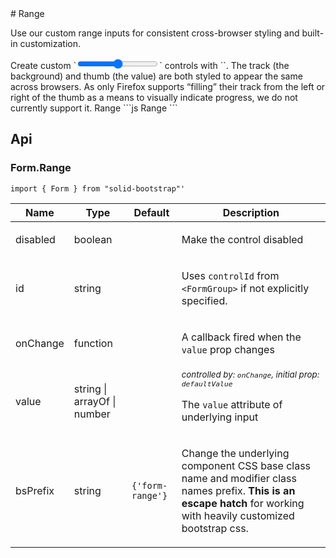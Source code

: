 
<GithubSource name="FormRangeDocs.mdx" />
# Range

<p className="lead">
  Use our custom range inputs for consistent cross-browser styling and built-in customization.
</p>

<div className="row gy-5 pt-3">

  <Example title="Example">
    <Example.Intro>
      Create custom `<input type="range">` controls with `<FormRange>`. The track
      (the background) and thumb (the value) are both styled to appear the same
      across browsers. As only Firefox supports “filling” their track from the left
      or right of the thumb as a means to visually indicate progress, we do not
      currently support it.
    </Example.Intro>
    <Example.Preview>
      <Form.Label>Range</Form.Label>
      <Form.Range />
    </Example.Preview>
    <Example.Code>
      ```js
      <Form.Label>Range</Form.Label>
      <Form.Range />
      ```
    </Example.Code>
  </Example>


</div>

## Api
### Form.Range
`import { Form } from "solid-bootstrap"'`

<table class="bg-white mb-0 table table-striped table-bordered">
  <thead>
    <tr><th>Name</th><th>Type</th><th>Default</th><th>Description</th></tr>
  </thead>
  <tbody>
    <tr><td>disabled </td><td><div>boolean</div></td><td></td><td><div><p>Make the control disabled</p></div></td></tr>
    <tr><td>id </td><td><div>string</div></td><td></td><td><div><p>Uses <code>controlId</code> from <code>&lt;FormGroup&gt;</code> if not explicitly specified.</p></div></td></tr>
    <tr><td>onChange </td><td><div>function</div></td><td></td><td><div><p>A callback fired when the <code>value</code> prop changes</p></div></td></tr>
    <tr><td>value </td><td><div>string | arrayOf | number</div></td><td></td><td><div class="mb-2"><small><em class="text-info"><span>controlled by: <code>onChange</code>, initial prop: <code>defaultValue</code></span></em></small></div><div><p>The <code>value</code> attribute of underlying input</p></div></td></tr>
    <tr><td>bsPrefix </td><td><div>string</div></td><td><code>{'form-range'}</code></td><td><div><p>Change the underlying component CSS base class name and modifier class names prefix. <strong>This is an escape hatch</strong> for working with heavily customized bootstrap css.</p></div></td></tr>
  </tbody>
</table>